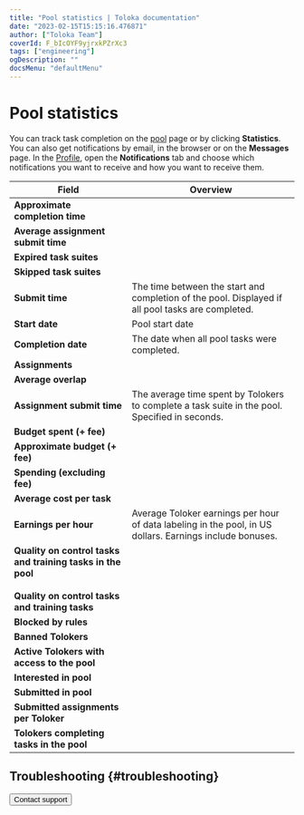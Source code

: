 ```yaml
---
title: "Pool statistics | Toloka documentation"
date: "2023-02-15T15:15:16.476871"
author: ["Toloka Team"]
coverId: F_bIcOYF9yjrxkPZrXc3
tags: ["engineering"]
ogDescription: ""
docsMenu: "defaultMenu"
---
```



# Pool statistics

You can track task completion on the [pool](/docs/glossary#pool) page or by clicking **Statistics**. You can also get notifications by email, in the browser or on the **Messages** page. In the [Profile](https://platform.toloka.ai/requester/profile), open the **Notifications** tab and choose which notifications you want to receive and how you want to receive them.

**Field** | **Overview**
----- | -----
**Approximate completion time** | <PoolStatisticPoolTable1/>
**Average assignment submit time** | <PoolStatisticPoolTable2/>
**Expired task suites** | <PoolStatisticPoolTable3/>
**Skipped task suites** | <PoolStatisticPoolTable4/>
**Submit time** | The time between the start and completion of the pool. Displayed if all pool tasks are completed.
**Start date** | Pool start date
**Completion date** | The date when all pool tasks were completed.
**Assignments** | <PoolStatisticPoolTable5/>
**Average overlap** | <PoolStatisticPoolTable6/>
**Assignment submit time** | The average time spent by Tolokers to complete a task suite in the pool. Specified in seconds.
**Budget spent (+ fee)** | <PoolStatisticPoolTable7/>
**Approximate budget (+ fee)** | <PoolStatisticPoolTable8/>
**Spending (excluding fee)** | <PoolStatisticPoolTable9/>
**Average cost per task** | <PoolStatisticPoolTable10/>
**Earnings per hour** | Average Toloker earnings per hour of data labeling in the pool, in US dollars. Earnings include bonuses.
**Quality on control tasks and training tasks in the pool**<br/><br/>**Quality on control tasks and training tasks** | <PoolStatisticPoolTable11/>
**Blocked by rules** | <PoolStatisticPoolTable12/>
**Banned Tolokers** | <PoolStatisticPoolTable13/>
**Active Tolokers with access to the pool** | <PoolStatisticPoolTable14/>
**Interested in pool** | <PoolStatisticPoolTable15/>
**Submitted in pool** | <PoolStatisticPoolTable16/>
**Submitted assignments per Toloker** | <PoolStatisticPoolTable17/>
**Tolokers completing tasks in the pool** | <PoolStatisticPoolTable18/>

## Troubleshooting {#troubleshooting}

<TroubleshootingSpeedDropped/>

<FaqLabelingSpeed/>

<FaqSpeedUpCompletion/>

<TroubleshootingMaxNumber/>

<Button themeColor="light" view="default" size="l" type="link" url="/docs/guide/troubleshooting/support?form-source=guide-pool-statistic-pool">Contact support</Button>
